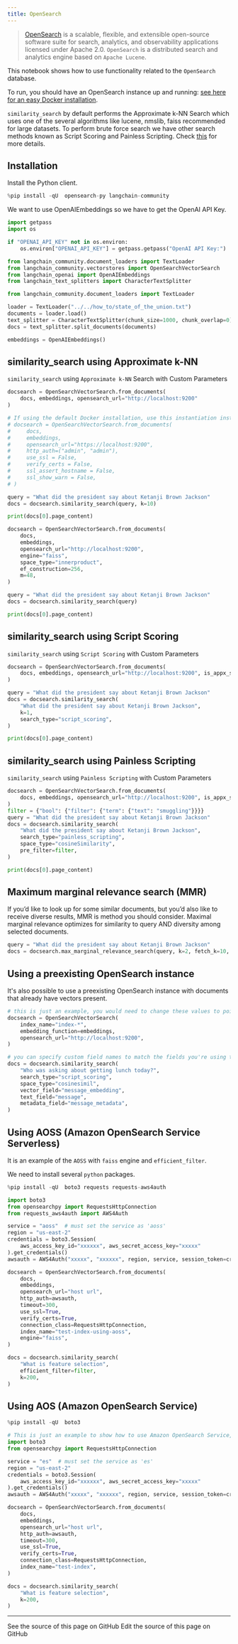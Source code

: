 ```yaml
---
title: OpenSearch
---
```


> [OpenSearch](https://opensearch.org/) is a scalable, flexible, and extensible open-source software suite for search, analytics, and observability applications licensed under Apache 2.0. `OpenSearch` is a distributed search and analytics engine based on `Apache Lucene`.

This notebook shows how to use functionality related to the `OpenSearch` database.

To run, you should have an OpenSearch instance up and running: [see here for an easy Docker installation](https://hub.docker.com/r/opensearchproject/opensearch).

`similarity_search` by default performs the Approximate k-NN Search which uses one of the several algorithms like lucene, nmslib, faiss recommended for
large datasets. To perform brute force search we have other search methods known as Script Scoring and Painless Scripting.
Check [this](https://opensearch.org/docs/latest/search-plugins/knn/index/) for more details.

## Installation

Install the Python client.

```python
%pip install -qU  opensearch-py langchain-community
```

We want to use OpenAIEmbeddings so we have to get the OpenAI API Key.

```python
import getpass
import os

if "OPENAI_API_KEY" not in os.environ:
    os.environ["OPENAI_API_KEY"] = getpass.getpass("OpenAI API Key:")
```

```python
from langchain_community.document_loaders import TextLoader
from langchain_community.vectorstores import OpenSearchVectorSearch
from langchain_openai import OpenAIEmbeddings
from langchain_text_splitters import CharacterTextSplitter
```

```python
from langchain_community.document_loaders import TextLoader

loader = TextLoader("../../how_to/state_of_the_union.txt")
documents = loader.load()
text_splitter = CharacterTextSplitter(chunk_size=1000, chunk_overlap=0)
docs = text_splitter.split_documents(documents)

embeddings = OpenAIEmbeddings()
```

## similarity_search using Approximate k-NN

`similarity_search` using `Approximate k-NN` Search with Custom Parameters

```python
docsearch = OpenSearchVectorSearch.from_documents(
    docs, embeddings, opensearch_url="http://localhost:9200"
)

# If using the default Docker installation, use this instantiation instead:
# docsearch = OpenSearchVectorSearch.from_documents(
#     docs,
#     embeddings,
#     opensearch_url="https://localhost:9200",
#     http_auth=("admin", "admin"),
#     use_ssl = False,
#     verify_certs = False,
#     ssl_assert_hostname = False,
#     ssl_show_warn = False,
# )
```

```python
query = "What did the president say about Ketanji Brown Jackson"
docs = docsearch.similarity_search(query, k=10)
```

```python
print(docs[0].page_content)
```

```python
docsearch = OpenSearchVectorSearch.from_documents(
    docs,
    embeddings,
    opensearch_url="http://localhost:9200",
    engine="faiss",
    space_type="innerproduct",
    ef_construction=256,
    m=48,
)

query = "What did the president say about Ketanji Brown Jackson"
docs = docsearch.similarity_search(query)
```

```python
print(docs[0].page_content)
```

## similarity_search using Script Scoring

`similarity_search` using `Script Scoring` with Custom Parameters

```python
docsearch = OpenSearchVectorSearch.from_documents(
    docs, embeddings, opensearch_url="http://localhost:9200", is_appx_search=False
)

query = "What did the president say about Ketanji Brown Jackson"
docs = docsearch.similarity_search(
    "What did the president say about Ketanji Brown Jackson",
    k=1,
    search_type="script_scoring",
)
```

```python
print(docs[0].page_content)
```

## similarity_search using Painless Scripting

`similarity_search` using `Painless Scripting` with Custom Parameters

```python
docsearch = OpenSearchVectorSearch.from_documents(
    docs, embeddings, opensearch_url="http://localhost:9200", is_appx_search=False
)
filter = {"bool": {"filter": {"term": {"text": "smuggling"}}}}
query = "What did the president say about Ketanji Brown Jackson"
docs = docsearch.similarity_search(
    "What did the president say about Ketanji Brown Jackson",
    search_type="painless_scripting",
    space_type="cosineSimilarity",
    pre_filter=filter,
)
```

```python
print(docs[0].page_content)
```

## Maximum marginal relevance search (MMR)

If you’d like to look up for some similar documents, but you’d also like to receive diverse results, MMR is method you should consider. Maximal marginal relevance optimizes for similarity to query AND diversity among selected documents.

```python
query = "What did the president say about Ketanji Brown Jackson"
docs = docsearch.max_marginal_relevance_search(query, k=2, fetch_k=10, lambda_param=0.5)
```

## Using a preexisting OpenSearch instance

It's also possible to use a preexisting OpenSearch instance with documents that already have vectors present.

```python
# this is just an example, you would need to change these values to point to another opensearch instance
docsearch = OpenSearchVectorSearch(
    index_name="index-*",
    embedding_function=embeddings,
    opensearch_url="http://localhost:9200",
)

# you can specify custom field names to match the fields you're using to store your embedding, document text value, and metadata
docs = docsearch.similarity_search(
    "Who was asking about getting lunch today?",
    search_type="script_scoring",
    space_type="cosinesimil",
    vector_field="message_embedding",
    text_field="message",
    metadata_field="message_metadata",
)
```

## Using AOSS (Amazon OpenSearch Service Serverless)

It is an example of the `AOSS` with `faiss` engine and `efficient_filter`.

We need to install several `python` packages.

```python
%pip install -qU  boto3 requests requests-aws4auth
```

```python
import boto3
from opensearchpy import RequestsHttpConnection
from requests_aws4auth import AWS4Auth

service = "aoss"  # must set the service as 'aoss'
region = "us-east-2"
credentials = boto3.Session(
    aws_access_key_id="xxxxxx", aws_secret_access_key="xxxxx"
).get_credentials()
awsauth = AWS4Auth("xxxxx", "xxxxxx", region, service, session_token=credentials.token)

docsearch = OpenSearchVectorSearch.from_documents(
    docs,
    embeddings,
    opensearch_url="host url",
    http_auth=awsauth,
    timeout=300,
    use_ssl=True,
    verify_certs=True,
    connection_class=RequestsHttpConnection,
    index_name="test-index-using-aoss",
    engine="faiss",
)

docs = docsearch.similarity_search(
    "What is feature selection",
    efficient_filter=filter,
    k=200,
)
```

## Using AOS (Amazon OpenSearch Service)

```python
%pip install -qU  boto3
```

```python
# This is just an example to show how to use Amazon OpenSearch Service, you need to set proper values.
import boto3
from opensearchpy import RequestsHttpConnection

service = "es"  # must set the service as 'es'
region = "us-east-2"
credentials = boto3.Session(
    aws_access_key_id="xxxxxx", aws_secret_access_key="xxxxx"
).get_credentials()
awsauth = AWS4Auth("xxxxx", "xxxxxx", region, service, session_token=credentials.token)

docsearch = OpenSearchVectorSearch.from_documents(
    docs,
    embeddings,
    opensearch_url="host url",
    http_auth=awsauth,
    timeout=300,
    use_ssl=True,
    verify_certs=True,
    connection_class=RequestsHttpConnection,
    index_name="test-index",
)

docs = docsearch.similarity_search(
    "What is feature selection",
    k=200,
)
```

---

<CardGroup cols={2}>
  <Card title="View Source" icon="eye" href="https://github.com/langchain-ai/docs/blob/main/src/oss/python/integrations/vectorstores/opensearch.mdx">
    See the source of this page on GitHub
  </Card>
  <Card title="Edit Source" icon="pen-to-square" href="https://github.com/langchain-ai/docs/edit/main/src/oss/python/integrations/vectorstores/opensearch.mdx">
    Edit the source of this page on GitHub
  </Card>
</CardGroup>
